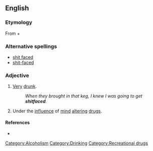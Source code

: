 ==English==

===Etymology===
From {{term|shit||lang=en}} + {{term|faced||lang=en}}

===Alternative spellings===
* [[shit faced]]
* [[shit-faced]]

===Adjective===
{{en-adj}}

# {{vulgar}} [[very|Very]] [[drunk]].
#: ''When they brought in that keg, I knew I was going to get '''shitfaced'''.''
# {{vulgar}} Under the [[influence]] of [[mind]] [[altering]] [[drugs]].

====References====
* {{R:American Heritage 2000}}

[[Category:Alcoholism]]
[[Category:Drinking]]
[[Category:Recreational drugs]]